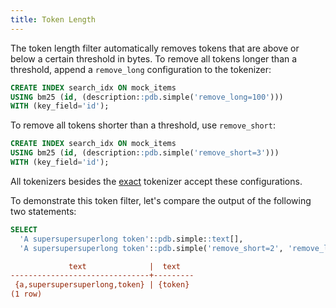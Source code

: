 ```yaml
---
title: Token Length
---
```


The token length filter automatically removes tokens that are above or below a certain threshold in bytes.
To remove all tokens longer than a threshold, append a `remove_long` configuration to the tokenizer:

```sql
CREATE INDEX search_idx ON mock_items
USING bm25 (id, (description::pdb.simple('remove_long=100')))
WITH (key_field='id');
```

To remove all tokens shorter than a threshold, use `remove_short`:

```sql
CREATE INDEX search_idx ON mock_items
USING bm25 (id, (description::pdb.simple('remove_short=3')))
WITH (key_field='id');
```

All tokenizers besides the [exact](/v2/tokenizers/exact) tokenizer accept these configurations.

To demonstrate this token filter, let's compare the output of the following two statements:

```sql
SELECT
  'A supersupersuperlong token'::pdb.simple::text[],
  'A supersupersuperlong token'::pdb.simple('remove_short=2', 'remove_long=10')::text[];
```

```ini Expected Response
             text              |  text
-------------------------------+---------
 {a,supersupersuperlong,token} | {token}
(1 row)
```
